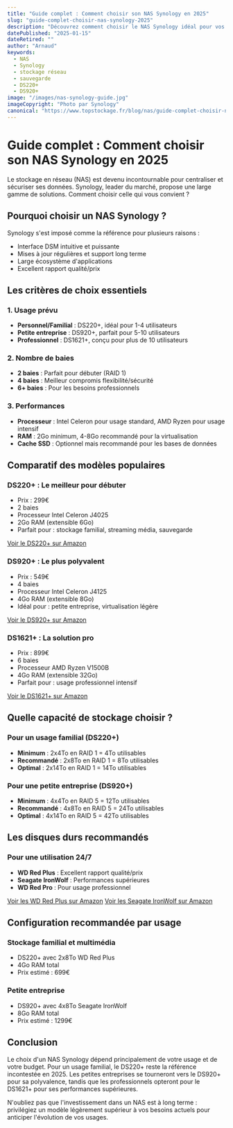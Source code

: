 ```yaml
---
title: "Guide complet : Comment choisir son NAS Synology en 2025"
slug: "guide-complet-choisir-nas-synology-2025"
description: "Découvrez comment choisir le NAS Synology idéal pour vos besoins : comparatif des modèles, conseils d'utilisation et guide d'achat détaillé pour particuliers et professionnels."
datePublished: "2025-01-15"
dateRetired: ""
author: "Arnaud"
keywords:
  - NAS
  - Synology
  - stockage réseau
  - sauvegarde
  - DS220+
  - DS920+
image: "/images/nas-synology-guide.jpg"
imageCopyright: "Photo par Synology"
canonical: "https://www.topstockage.fr/blog/nas/guide-complet-choisir-nas-synology-2025"
---
```


# Guide complet : Comment choisir son NAS Synology en 2025

Le stockage en réseau (NAS) est devenu incontournable pour centraliser et sécuriser ses données. Synology, leader du marché, propose une large gamme de solutions. Comment choisir celle qui vous convient ?

## Pourquoi choisir un NAS Synology ?

Synology s'est imposé comme la référence pour plusieurs raisons :
- Interface DSM intuitive et puissante
- Mises à jour régulières et support long terme
- Large écosystème d'applications
- Excellent rapport qualité/prix

## Les critères de choix essentiels

### 1. Usage prévu
- **Personnel/Familial** : DS220+, idéal pour 1-4 utilisateurs
- **Petite entreprise** : DS920+, parfait pour 5-10 utilisateurs
- **Professionnel** : DS1621+, conçu pour plus de 10 utilisateurs

### 2. Nombre de baies
- **2 baies** : Parfait pour débuter (RAID 1)
- **4 baies** : Meilleur compromis flexibilité/sécurité
- **6+ baies** : Pour les besoins professionnels

### 3. Performances
- **Processeur** : Intel Celeron pour usage standard, AMD Ryzen pour usage intensif
- **RAM** : 2Go minimum, 4-8Go recommandé pour la virtualisation
- **Cache SSD** : Optionnel mais recommandé pour les bases de données

## Comparatif des modèles populaires

### DS220+ : Le meilleur pour débuter
- Prix : 299€
- 2 baies
- Processeur Intel Celeron J4025
- 2Go RAM (extensible 6Go)
- Parfait pour : stockage familial, streaming média, sauvegarde

[Voir le DS220+ sur Amazon](#)

### DS920+ : Le plus polyvalent
- Prix : 549€
- 4 baies
- Processeur Intel Celeron J4125
- 4Go RAM (extensible 8Go)
- Idéal pour : petite entreprise, virtualisation légère

[Voir le DS920+ sur Amazon](#)

### DS1621+ : La solution pro
- Prix : 899€
- 6 baies
- Processeur AMD Ryzen V1500B
- 4Go RAM (extensible 32Go)
- Parfait pour : usage professionnel intensif

[Voir le DS1621+ sur Amazon](#)

## Quelle capacité de stockage choisir ?

### Pour un usage familial (DS220+)
- **Minimum** : 2x4To en RAID 1 = 4To utilisables
- **Recommandé** : 2x8To en RAID 1 = 8To utilisables
- **Optimal** : 2x14To en RAID 1 = 14To utilisables

### Pour une petite entreprise (DS920+)
- **Minimum** : 4x4To en RAID 5 = 12To utilisables
- **Recommandé** : 4x8To en RAID 5 = 24To utilisables
- **Optimal** : 4x14To en RAID 5 = 42To utilisables

## Les disques durs recommandés

### Pour une utilisation 24/7
- **WD Red Plus** : Excellent rapport qualité/prix
- **Seagate IronWolf** : Performances supérieures
- **WD Red Pro** : Pour usage professionnel

[Voir les WD Red Plus sur Amazon](#)
[Voir les Seagate IronWolf sur Amazon](#)

## Configuration recommandée par usage

### Stockage familial et multimédia
- DS220+ avec 2x8To WD Red Plus
- 4Go RAM total
- Prix estimé : 699€

### Petite entreprise
- DS920+ avec 4x8To Seagate IronWolf
- 8Go RAM total
- Prix estimé : 1299€

## Conclusion

Le choix d'un NAS Synology dépend principalement de votre usage et de votre budget. Pour un usage familial, le DS220+ reste la référence incontestée en 2025. Les petites entreprises se tourneront vers le DS920+ pour sa polyvalence, tandis que les professionnels opteront pour le DS1621+ pour ses performances supérieures.

N'oubliez pas que l'investissement dans un NAS est à long terme : privilégiez un modèle légèrement supérieur à vos besoins actuels pour anticiper l'évolution de vos usages.
